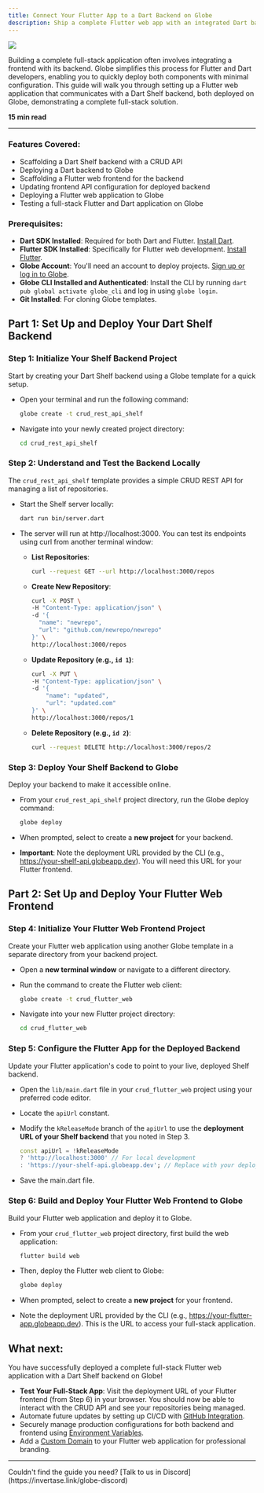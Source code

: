 ```yaml
---
title: Connect Your Flutter App to a Dart Backend on Globe
description: Ship a complete Flutter web app with an integrated Dart backend in minutes.
---
```


<Image src="/assets/guides/connect-flutter.png" />

Building a complete full-stack application often involves integrating a frontend with its backend. Globe simplifies this process for Flutter and Dart developers, enabling you to quickly deploy both components with minimal configuration. This guide will walk you through setting up a Flutter web application that communicates with a Dart Shelf backend, both deployed on Globe, demonstrating a complete full-stack solution.

**15 min read**

---

### Features Covered:

- Scaffolding a Dart Shelf backend with a CRUD API
- Deploying a Dart backend to Globe
- Scaffolding a Flutter web frontend for the backend
- Updating frontend API configuration for deployed backend
- Deploying a Flutter web application to Globe
- Testing a full-stack Flutter and Dart application on Globe

### Prerequisites:

- **Dart SDK Installed**: Required for both Dart and Flutter. [Install Dart](https://dart.dev/get-dart).
- **Flutter SDK Installed**: Specifically for Flutter web development. [Install Flutter](https://docs.flutter.dev/install).
- **Globe Account**: You'll need an account to deploy projects. [Sign up or log in to Globe](https://globe.dev/login).
- **Globe CLI Installed and Authenticated**: Install the CLI by running `dart pub global activate globe_cli` and log in using `globe login`.
- **Git Installed**: For cloning Globe templates.

## Part 1: Set Up and Deploy Your Dart Shelf Backend

### Step 1: Initialize Your Shelf Backend Project

Start by creating your Dart Shelf backend using a Globe template for a quick setup.

- Open your terminal and run the following command:

  ```bash
  globe create -t crud_rest_api_shelf
  ```

- Navigate into your newly created project directory:

  ```bash
  cd crud_rest_api_shelf
  ```

### Step 2: Understand and Test the Backend Locally

The `crud_rest_api_shelf` template provides a simple CRUD REST API for managing a list of repositories.

- Start the Shelf server locally:

  ```bash
  dart run bin/server.dart
  ```

- The server will run at http://localhost:3000. You can test its endpoints using curl from another terminal window:

  - **List Repositories**:
    ```bash
    curl --request GET --url http://localhost:3000/repos
    ```
  - **Create New Repository**:

    ```bash
    curl -X POST \
    -H "Content-Type: application/json" \
    -d '{
      "name": "newrepo",
      "url": "github.com/newrepo/newrepo"
    }' \
    http://localhost:3000/repos
    ```

  - **Update Repository (e.g., `id 1`)**:

    ```bash
    curl -X PUT \
    -H "Content-Type: application/json" \
    -d '{
        "name": "updated",
        "url": "updated.com"
    }' \
    http://localhost:3000/repos/1
    ```

  - **Delete Repository (e.g., `id 2`)**:

    ```bash
    curl --request DELETE http://localhost:3000/repos/2
    ```

### Step 3: Deploy Your Shelf Backend to Globe

Deploy your backend to make it accessible online.

- From your `crud_rest_api_shelf` project directory, run the Globe deploy command:

  ```bash
  globe deploy
  ```

- When prompted, select to create a **new project** for your backend.
- **Important**: Note the deployment URL provided by the CLI (e.g., https://your-shelf-api.globeapp.dev). You will need this URL for your Flutter frontend.

## Part 2: Set Up and Deploy Your Flutter Web Frontend

### Step 4: Initialize Your Flutter Web Frontend Project

Create your Flutter web application using another Globe template in a separate directory from your backend project.

- Open a **new terminal window** or navigate to a different directory.
- Run the command to create the Flutter web client:

  ```bash
  globe create -t crud_flutter_web
  ```

- Navigate into your new Flutter project directory:

  ```bash
  cd crud_flutter_web
  ```

### Step 5: Configure the Flutter App for the Deployed Backend

Update your Flutter application's code to point to your live, deployed Shelf backend.

- Open the `lib/main.dart` file in your `crud_flutter_web` project using your preferred code editor.
- Locate the `apiUrl` constant.
- Modify the `kReleaseMode` branch of the `apiUrl` to use the **deployment URL of your Shelf backend** that you noted in Step 3.

  ```dart
  const apiUrl = !kReleaseMode
  ? 'http://localhost:3000' // For local development
  : 'https://your-shelf-api.globeapp.dev'; // Replace with your deployed backend URL
  ```

- Save the main.dart file.

### Step 6: Build and Deploy Your Flutter Web Frontend to Globe

Build your Flutter web application and deploy it to Globe.

- From your `crud_flutter_web` project directory, first build the web application:

  ```bash
  flutter build web
  ```

- Then, deploy the Flutter web client to Globe:

  ```bash
  globe deploy
  ```

- When prompted, select to create a **new project** for your frontend.
- Note the deployment URL provided by the CLI (e.g., https://your-flutter-app.globeapp.dev). This is the URL to access your full-stack application.

## What next:

You have successfully deployed a complete full-stack Flutter web application with a Dart Shelf backend on Globe!

- **Test Your Full-Stack App**: Visit the deployment URL of your Flutter frontend (from Step 6) in your browser. You should now be able to interact with the CRUD API and see your repositories being managed.
- Automate future updates by setting up CI/CD with [GitHub Integration](/core-concepts/github-integration).
- Securely manage production configurations for both backend and frontend using [Environment Variables](/core-concepts/environment-variables).
- Add a [Custom Domain](/core-concepts/domains) to your Flutter web application for professional branding.

---

<Info>
  Couldn't find the guide you need? [Talk to us in
  Discord](https://invertase.link/globe-discord)
</Info>
